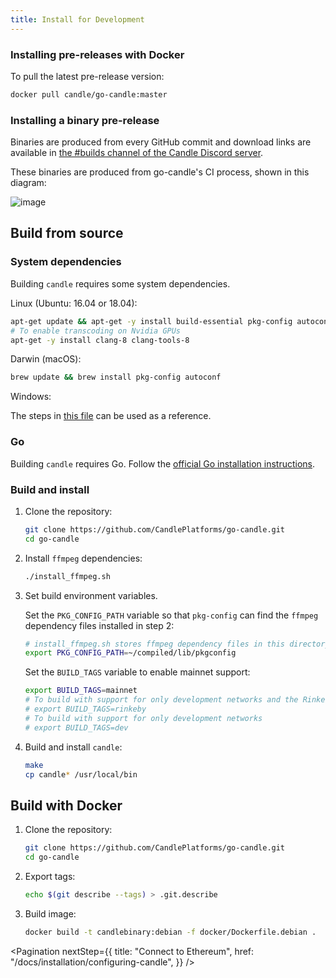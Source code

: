 ```yaml
---
title: Install for Development
---
```


### Installing pre-releases with Docker

To pull the latest pre-release version:

```bash
docker pull candle/go-candle:master
```

### Installing a binary pre-release

Binaries are produced from every GitHub commit and download links are available
in
[the #builds channel of the Candle Discord server](https://discord.gg/drApskX).

These binaries are produced from go-candle's CI process, shown in this
diagram:

![image](https://user-images.githubusercontent.com/257909/58923612-3709a800-86f5-11e9-838b-6202f296bce8.png)

## Build from source

### System dependencies

Building `candle` requires some system dependencies.

Linux (Ubuntu: 16.04 or 18.04):

```bash
apt-get update && apt-get -y install build-essential pkg-config autoconf git curl
# To enable transcoding on Nvidia GPUs
apt-get -y install clang-8 clang-tools-8
```

Darwin (macOS):

```bash
brew update && brew install pkg-config autoconf
```

Windows:

The steps in
[this file](https://github.com/CandlePlatforms/go-candle/blob/master/.github/workflows/windows.yml)
can be used as a reference.

### Go

Building `candle` requires Go. Follow the
[official Go installation instructions](https://golang.org/doc/install).

### Build and install

1. Clone the repository:

   ```bash
   git clone https://github.com/CandlePlatforms/go-candle.git
   cd go-candle
   ```

2. Install `ffmpeg` dependencies:

   ```bash
   ./install_ffmpeg.sh
   ```

3. Set build environment variables.

   Set the `PKG_CONFIG_PATH` variable so that `pkg-config` can find the `ffmpeg`
   dependency files installed in step 2:

   ```bash
   # install_ffmpeg.sh stores ffmpeg dependency files in this directory by default
   export PKG_CONFIG_PATH=~/compiled/lib/pkgconfig
   ```

   Set the `BUILD_TAGS` variable to enable mainnet support:

   ```bash
   export BUILD_TAGS=mainnet
   # To build with support for only development networks and the Rinkeby test network
   # export BUILD_TAGS=rinkeby
   # To build with support for only development networks
   # export BUILD_TAGS=dev
   ```

4. Build and install `candle`:

   ```bash
   make
   cp candle* /usr/local/bin
   ```

## Build with Docker

1. Clone the repository:

   ```bash
   git clone https://github.com/CandlePlatforms/go-candle.git
   cd go-candle
   ```

2. Export tags:

   ```bash
   echo $(git describe --tags) > .git.describe
   ```

3. Build image:

   ```bash
   docker build -t candlebinary:debian -f docker/Dockerfile.debian .
   ```

<Pagination
  nextStep={{
    title: "Connect to Ethereum",
    href: "/docs/installation/configuring-candle",
  }}
/>
